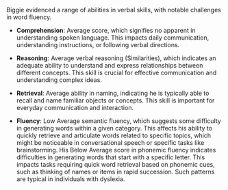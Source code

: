 Biggie evidenced a range of abilities in verbal skills, with notable challenges in word fluency.

- **Comprehension**: Average score, which signifies no apparent in
understanding spoken language. This impacts daily communication, understanding
instructions, or following verbal directions.

- **Reasoning**: Average verbal reasoning (Similarities), which indicates an adequate ability to understand and express relationships between different concepts. This skill is crucial for effective communication and understanding complex ideas.

- **Retrieval**: Average ability in naming, indicating he is typically able to recall and name familiar objects or concepts. This skill is important for everyday communication and interaction.

- **Fluency**: Low Average semantic fluency, which suggests some difficulty in
generating words within a given category. This affects his ability to quickly
retrieve and articulate words related to specific topics, which might be
noticeable in conversational speech or specific tasks like brainstorming. His
Below Average score in phonemic fluency indicates difficulties in
generating words that start with a specific letter. This impacts tasks requiring
quick word retrieval based on phonemic cues, such as thinking of names or items
in rapid succession. Such patterns are typical in individuals with dyslexia.
